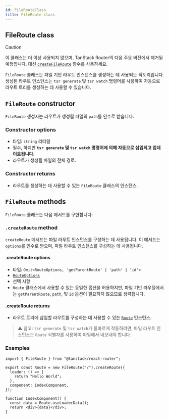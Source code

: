 ```yaml
---
id: FileRouteClass
title: FileRoute class
---
```


## FileRoute class

> [!CAUTION]
> 이 클래스는 더 이상 사용되지 않으며, TanStack Router의 다음 주요 버전에서 제거될 예정입니다.
> 대신 [`createFileRoute`](./createFileRouteFunction.md) 함수를 사용하세요.

`FileRoute` 클래스는 파일 기반 라우트 인스턴스를 생성하는 데 사용되는 팩토리입니다. 생성된 라우트 인스턴스는 `tsr generate` 및 `tsr watch` 명령어를 사용하여 자동으로 라우트 트리를 생성하는 데 사용할 수 있습니다.

## `FileRoute` constructor

`FileRoute` 생성자는 라우트가 생성될 파일의 `path`를 인수로 받습니다.

### Constructor options

- 타입: `string` 리터럴
- 필수, 하지만 **`tsr generate` 및 `tsr watch` 명령어에 의해 자동으로 삽입되고 업데이트됩니다.**
- 라우트가 생성될 파일의 전체 경로.

### Constructor returns

- 라우트를 생성하는 데 사용할 수 있는 `FileRoute` 클래스의 인스턴스.

## `FileRoute` methods

`FileRoute` 클래스는 다음 메서드를 구현합니다:

### `.createRoute` method

`createRoute` 메서드는 파일 라우트 인스턴스를 구성하는 데 사용됩니다. 이 메서드는 `options`를 인수로 받으며, 파일 라우트 인스턴스를 구성하는 데 사용됩니다.

#### .createRoute options

- 타입: `Omit<RouteOptions, 'getParentRoute' | 'path' | 'id'>`
- [`RouteOptions`](./RouteOptionsType.md)
- 선택 사항
- `Route` 클래스에서 사용할 수 있는 동일한 옵션을 허용하지만, 파일 기반 라우팅에서는 `getParentRoute`, `path`, 및 `id` 옵션이 필요하지 않으므로 생략됩니다.

#### .createRoute returns

- 라우트 트리에 삽입할 라우트를 구성하는 데 사용할 수 있는 [`Route`](./RouteType.md) 인스턴스.

> ⚠️ 참고: `tsr generate` 및 `tsr watch`가 올바르게 작동하려면, 파일 라우트 인스턴스는 `Route` 식별자를 사용하여 파일에서 내보내야 합니다.

### Examples

```tsx
import { FileRoute } from "@tanstack/react-router";

export const Route = new FileRoute("/").createRoute({
  loader: () => {
    return "Hello World";
  },
  component: IndexComponent,
});

function IndexComponent() {
  const data = Route.useLoaderData();
  return <div>{data}</div>;
}
```
